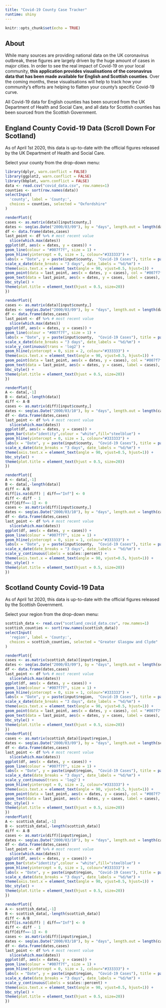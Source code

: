 ```yaml
---
title: "Covid-19 County Case Tracker"
runtime: shiny
---
```


```r
knitr::opts_chunk$set(echo = TRUE)
```

## About
While many sources are providing national data on the UK coronavirus outbreak, these figures are largely driven by the huge amount of cases in major cities. In order to see the real impact of Covid-19 on your local community, **this application provides visualisations of the coronavirus data that has been made available for English and Scottish counties**. Over the coming months, these visualisations will help to track how your community's efforts are helping to flatten your county's specific Covid-19 curve.

All Covid-19 data for English counties has been sourced from the UK Department of Health and Social Care, and all data for Scottish counties has been sourced from the Scottish Government. 

## England County Covid-19 Data (Scroll Down For Scotland)

As of April 1st 2020, this data is up-to-date with the official figures released by the UK Department of Health and Social Care.

Select your county from the drop-down menu:
```r
library(dplyr, warn.conflict = FALSE)
library(ggplot2, warn.conflict = FALSE)
library(bbplot, warn.conflict = FALSE)
data <- read.csv("covid_data.csv", row.names=1)
counties <- sort(row.names(data))
selectInput(
  'county', label = 'County:',
  choices = counties, selected = "Oxfordshire"
)

renderPlot({
cases <- as.matrix(data)[input$county,]
dates <- seq(as.Date("2000/03/09"), by = "days", length.out = length(data[input$county,]))
df <- data.frame(dates,cases)
last_point <- df %>% # most recent value
  slice(which.max(dates))
ggplot(df, aes(x = dates, y = cases)) +
geom_line(colour = "#007f7f", size = 1) +
geom_hline(yintercept = 0, size = 1, colour="#333333") +
labs(x = "Date", y = paste(input$county,  "Covid-19 Cases"), title = paste(input$county,  "Total Covid-19 Cases (Linear Scale)")) +
scale_x_date(date_breaks = "3 days", date_labels = "%d/%m") + 
theme(axis.text.x = element_text(angle = 90, vjust=0.5, hjust=1)) +
geom_point(data = last_point, aes(x = dates, y = cases), col = "#007f7f", shape = 21, fill = "white", size = 2, stroke = 1.7) +
geom_text(data = last_point, aes(x = dates, y = cases, label = cases), size = 6, vjust = 2.0, nudge_x = 0.5) +
bbc_style() +
theme(plot.title = element_text(hjust = 0.5, size=20))
})

renderPlot({
cases <- as.matrix(data)[input$county,]
dates <- seq(as.Date("2000/03/09"), by = "days", length.out = length(data[input$county,]))
df <- data.frame(dates,cases)
last_point <- df %>% # most recent value
  slice(which.max(dates))
ggplot(df, aes(x = dates, y = cases)) +
geom_line(colour = "#007f7f", size = 1) +
labs(x = "Date", y = paste(input$county,  "Covid-19 Cases"), title = paste(input$county,  "Total Covid-19 Cases (Logarithmic Scale)")) +
scale_x_date(date_breaks = "3 days", date_labels = "%d/%m") + 
scale_y_continuous(trans = 'log2') +
geom_hline(yintercept = 0, size = 2, colour="#333333") +
theme(axis.text.x = element_text(angle = 90, vjust=0.5, hjust=1)) +
geom_point(data = last_point, aes(x = dates, y = cases), col = "#007f7f", shape = 21, fill = "white", size = 2, stroke = 1.7) +
geom_text(data = last_point, aes(x = dates, y = cases, label = cases), size = 6, vjust = 2.0, nudge_x = 0.5) +
bbc_style() +
theme(plot.title = element_text(hjust = 0.5, size=20))
})

renderPlot({
A <- data[,-1]
B <- data[,-length(data)]
diff <- A-B
cases <- as.matrix(diff)[input$county,]
dates <- seq(as.Date("2000/03/10"), by = "days", length.out = length(cases))
df <- data.frame(dates,cases)
last_point <- df %>% # most recent value
  slice(which.max(dates))
ggplot(df, aes(x = dates, y = cases)) +
geom_bar(stat="identity",colour = "white",fill="steelblue") +
geom_hline(yintercept = 0, size = 1, colour="#333333") +
labs(x = "Date", y = paste(input$county,  "Covid-19 Cases"), title = paste(input$county,  "Daily Covid-19 Cases")) +
scale_x_date(date_breaks = "3 days", date_labels = "%d/%m") + 
theme(axis.text.x = element_text(angle = 90, vjust=0.5, hjust=1)) +
bbc_style() +
theme(plot.title = element_text(hjust = 0.5, size=20))
})

renderPlot({
A <- data[,-1]
B <- data[,-length(data)]
diff <- A/B 
diff[is.na(diff) | diff=="Inf"] <- 0
diff <- diff - 1
diff[diff==-1] <- 0
cases <- as.matrix(diff)[input$county,]
dates <- seq(as.Date("2000/03/10"), by = "days", length.out = length(cases))
df <- data.frame(dates,cases)
last_point <- df %>% # most recent value
  slice(which.max(dates))
ggplot(df, aes(x = dates, y = cases)) +
geom_line(colour = "#007f7f", size = 1) +
geom_hline(yintercept = 0, size = 1, colour="#333333") +
labs(x = "Date", y = paste(input$county,  "Covid-19 Cases"), title = paste(input$county,  "Daily % Change (On Previous Day's Total)")) +
scale_x_date(date_breaks = "3 days", date_labels = "%d/%m") + 
scale_y_continuous(labels = scales::percent) +
theme(axis.text.x = element_text(angle = 90, vjust=0.5, hjust=1)) +
bbc_style() +
theme(plot.title = element_text(hjust = 0.5, size=20))
})
```

## Scotland County Covid-19 Data

As of April 1st 2020, this data is up-to-date with the official figures released by the Scottish Government.

Select your region from the drop-down menu:
```r
scottish_data <- read.csv("scotland_covid_data.csv", row.names=1)
scottish_counties <- sort(row.names(scottish_data))
selectInput(
  'region', label = 'County:',
  choices = scottish_counties, selected = "Greater Glasgow and Clyde"
)

renderPlot({
cases <- as.matrix(scottish_data)[input$region,]
dates <- seq(as.Date("2000/03/09"), by = "days", length.out = length(scottish_data[input$region,]))
df <- data.frame(dates,cases)
last_point <- df %>% # most recent value
  slice(which.max(dates))
ggplot(df, aes(x = dates, y = cases)) +
geom_line(colour = "#007f7f", size = 1) +
geom_hline(yintercept = 0, size = 1, colour="#333333") +
labs(x = "Date", y = paste(input$region,  "Covid-19 Cases"), title = paste(input$region,  "Total Covid-19 Cases (Linear Scale)")) +
scale_x_date(date_breaks = "3 days", date_labels = "%d/%m") + 
theme(axis.text.x = element_text(angle = 90, vjust=0.5, hjust=1)) +
geom_point(data = last_point, aes(x = dates, y = cases), col = "#007f7f", shape = 21, fill = "white", size = 2, stroke = 1.7) +
geom_text(data = last_point, aes(x = dates, y = cases, label = cases), size = 6, vjust = 2.0, nudge_x = 0.5) +
bbc_style() +
theme(plot.title = element_text(hjust = 0.5, size=20))
})
renderPlot({
cases <- as.matrix(scottish_data)[input$region,]
dates <- seq(as.Date("2000/03/09"), by = "days", length.out = length(scottish_data[input$region,]))
df <- data.frame(dates,cases)
last_point <- df %>% # most recent value
  slice(which.max(dates))
ggplot(df, aes(x = dates, y = cases)) +
geom_line(colour = "#007f7f", size = 1) +
labs(x = "Date", y = paste(input$region,  "Covid-19 Cases"), title = paste(input$region,  "Total Covid-19 Cases (Logarithmic Scale)")) +
scale_x_date(date_breaks = "3 days", date_labels = "%d/%m") + 
scale_y_continuous(trans = 'log2') +
geom_hline(yintercept = 0, size = 2, colour="#333333") +
theme(axis.text.x = element_text(angle = 90, vjust=0.5, hjust=1)) +
geom_point(data = last_point, aes(x = dates, y = cases), col = "#007f7f", shape = 21, fill = "white", size = 2, stroke = 1.7) +
geom_text(data = last_point, aes(x = dates, y = cases, label = cases), size = 6, vjust = 2.0, nudge_x = 0.5) +
bbc_style() +
theme(plot.title = element_text(hjust = 0.5, size=20))
})
renderPlot({
A <- scottish_data[,-1]
B <- scottish_data[,-length(scottish_data)]
diff <- A-B
cases <- as.matrix(diff)[input$region,]
dates <- seq(as.Date("2000/03/10"), by = "days", length.out = length(cases))
df <- data.frame(dates,cases)
last_point <- df %>% # most recent value
  slice(which.max(dates))
ggplot(df, aes(x = dates, y = cases)) +
geom_bar(stat="identity",colour = "white",fill="steelblue") +
geom_hline(yintercept = 0, size = 1, colour="#333333") +
labs(x = "Date", y = paste(input$region,  "Covid-19 Cases"), title = paste(input$region,  "Daily Covid-19 Cases")) +
scale_x_date(date_breaks = "3 days", date_labels = "%d/%m") + 
theme(axis.text.x = element_text(angle = 90, vjust=0.5, hjust=1)) +
bbc_style() +
theme(plot.title = element_text(hjust = 0.5, size=20))
})

renderPlot({
A <- scottish_data[,-1]
B <- scottish_data[,-length(scottish_data)]
diff <- A/B 
diff[is.na(diff) | diff=="Inf"] <- 0
diff <- diff - 1
diff[diff==-1] <- 0
cases <- as.matrix(diff)[input$region,]
dates <- seq(as.Date("2000/03/10"), by = "days", length.out = length(cases))
df <- data.frame(dates,cases)
last_point <- df %>% # most recent value
  slice(which.max(dates))
ggplot(df, aes(x = dates, y = cases)) +
geom_line(colour = "#007f7f", size = 1) +
geom_hline(yintercept = 0, size = 1, colour="#333333") +
labs(x = "Date", y = paste(input$region,  "Covid-19 Cases"), title = paste(input$region,  "Daily % Change (On Previous Day's Total)")) +
scale_x_date(date_breaks = "3 days", date_labels = "%d/%m") + 
scale_y_continuous(labels = scales::percent) +
theme(axis.text.x = element_text(angle = 90, vjust=0.5, hjust=1)) +
bbc_style() +
theme(plot.title = element_text(hjust = 0.5, size=20))
})
```
